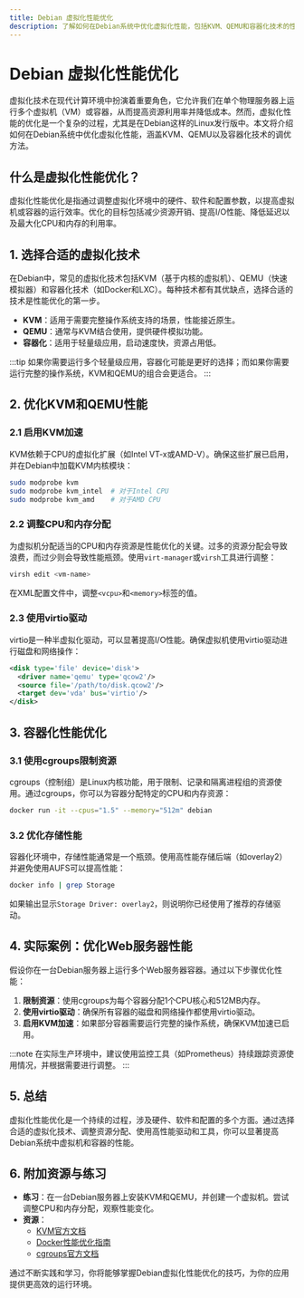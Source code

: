 ```yaml
---
title: Debian 虚拟化性能优化
description: 了解如何在Debian系统中优化虚拟化性能，包括KVM、QEMU和容器化技术的性能调优方法。
---
```


# Debian 虚拟化性能优化

虚拟化技术在现代计算环境中扮演着重要角色，它允许我们在单个物理服务器上运行多个虚拟机（VM）或容器，从而提高资源利用率并降低成本。然而，虚拟化性能的优化是一个复杂的过程，尤其是在Debian这样的Linux发行版中。本文将介绍如何在Debian系统中优化虚拟化性能，涵盖KVM、QEMU以及容器化技术的调优方法。

## 什么是虚拟化性能优化？

虚拟化性能优化是指通过调整虚拟化环境中的硬件、软件和配置参数，以提高虚拟机或容器的运行效率。优化的目标包括减少资源开销、提高I/O性能、降低延迟以及最大化CPU和内存的利用率。

## 1. 选择合适的虚拟化技术

在Debian中，常见的虚拟化技术包括KVM（基于内核的虚拟机）、QEMU（快速模拟器）和容器化技术（如Docker和LXC）。每种技术都有其优缺点，选择合适的技术是性能优化的第一步。

- **KVM**：适用于需要完整操作系统支持的场景，性能接近原生。
- **QEMU**：通常与KVM结合使用，提供硬件模拟功能。
- **容器化**：适用于轻量级应用，启动速度快，资源占用低。

:::tip
如果你需要运行多个轻量级应用，容器化可能是更好的选择；而如果你需要运行完整的操作系统，KVM和QEMU的组合会更适合。
:::

## 2. 优化KVM和QEMU性能

### 2.1 启用KVM加速

KVM依赖于CPU的虚拟化扩展（如Intel VT-x或AMD-V）。确保这些扩展已启用，并在Debian中加载KVM内核模块：

```bash
sudo modprobe kvm
sudo modprobe kvm_intel  # 对于Intel CPU
sudo modprobe kvm_amd    # 对于AMD CPU
```

### 2.2 调整CPU和内存分配

为虚拟机分配适当的CPU和内存资源是性能优化的关键。过多的资源分配会导致浪费，而过少则会导致性能瓶颈。使用`virt-manager`或`virsh`工具进行调整：

```bash
virsh edit <vm-name>
```

在XML配置文件中，调整`<vcpu>`和`<memory>`标签的值。

### 2.3 使用virtio驱动

virtio是一种半虚拟化驱动，可以显著提高I/O性能。确保虚拟机使用virtio驱动进行磁盘和网络操作：

```xml
<disk type='file' device='disk'>
  <driver name='qemu' type='qcow2'/>
  <source file='/path/to/disk.qcow2'/>
  <target dev='vda' bus='virtio'/>
</disk>
```

## 3. 容器化性能优化

### 3.1 使用cgroups限制资源

cgroups（控制组）是Linux内核功能，用于限制、记录和隔离进程组的资源使用。通过cgroups，你可以为容器分配特定的CPU和内存资源：

```bash
docker run -it --cpus="1.5" --memory="512m" debian
```

### 3.2 优化存储性能

容器化环境中，存储性能通常是一个瓶颈。使用高性能存储后端（如overlay2）并避免使用AUFS可以提高性能：

```bash
docker info | grep Storage
```

如果输出显示`Storage Driver: overlay2`，则说明你已经使用了推荐的存储驱动。

## 4. 实际案例：优化Web服务器性能

假设你在一台Debian服务器上运行多个Web服务器容器。通过以下步骤优化性能：

1. **限制资源**：使用cgroups为每个容器分配1个CPU核心和512MB内存。
2. **使用virtio驱动**：确保所有容器的磁盘和网络操作都使用virtio驱动。
3. **启用KVM加速**：如果部分容器需要运行完整的操作系统，确保KVM加速已启用。

:::note
在实际生产环境中，建议使用监控工具（如Prometheus）持续跟踪资源使用情况，并根据需要进行调整。
:::

## 5. 总结

虚拟化性能优化是一个持续的过程，涉及硬件、软件和配置的多个方面。通过选择合适的虚拟化技术、调整资源分配、使用高性能驱动和工具，你可以显著提高Debian系统中虚拟机和容器的性能。

## 6. 附加资源与练习

- **练习**：在一台Debian服务器上安装KVM和QEMU，并创建一个虚拟机。尝试调整CPU和内存分配，观察性能变化。
- **资源**：
  - [KVM官方文档](https://www.linux-kvm.org/page/Main_Page)
  - [Docker性能优化指南](https://docs.docker.com/config/containers/resource_constraints/)
  - [cgroups官方文档](https://www.kernel.org/doc/html/latest/admin-guide/cgroup-v1/cgroups.html)

通过不断实践和学习，你将能够掌握Debian虚拟化性能优化的技巧，为你的应用提供更高效的运行环境。